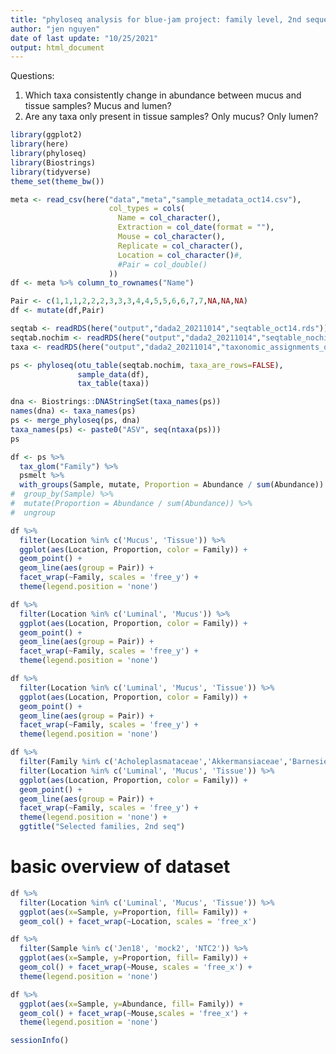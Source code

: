 ```yaml
---
title: "phyloseq analysis for blue-jam project: family level, 2nd sequencing run"
author: "jen nguyen"
date of last update: "10/25/2021"
output: html_document
---
```


Questions:
   
1. Which taxa consistently change in abundance between mucus and tissue samples? Mucus and lumen?
2. Are any taxa only present in tissue samples? Only mucus? Only lumen?



```r
library(ggplot2)
library(here)
library(phyloseq)
library(Biostrings)
library(tidyverse)
theme_set(theme_bw())
```

```r
meta <- read_csv(here("data","meta","sample_metadata_oct14.csv"),
                      col_types = cols(
                        Name = col_character(),
                        Extraction = col_date(format = ""),
                        Mouse = col_character(),
                        Replicate = col_character(),
                        Location = col_character()#,
                        #Pair = col_double()
                      ))
df <- meta %>% column_to_rownames("Name")
```

```r
Pair <- c(1,1,1,2,2,2,3,3,3,4,4,5,5,6,6,7,7,NA,NA,NA)
df <- mutate(df,Pair)
```

```r
seqtab <- readRDS(here("output","dada2_20211014","seqtable_oct14.rds")) # raw sequence table
seqtab.nochim <- readRDS(here("output","dada2_20211014","seqtable_nochimeras_oct14.rds")) 
taxa <- readRDS(here("output","dada2_20211014","taxonomic_assignments_oct14.rds")) # taxonomic assignments
```

```r
ps <- phyloseq(otu_table(seqtab.nochim, taxa_are_rows=FALSE), 
               sample_data(df), 
               tax_table(taxa))
```

```r
dna <- Biostrings::DNAStringSet(taxa_names(ps))
names(dna) <- taxa_names(ps)
ps <- merge_phyloseq(ps, dna)
taxa_names(ps) <- paste0("ASV", seq(ntaxa(ps)))
ps
```

```r
df <- ps %>%
  tax_glom("Family") %>%
  psmelt %>%
  with_groups(Sample, mutate, Proportion = Abundance / sum(Abundance))
#  group_by(Sample) %>%
#  mutate(Proportion = Abundance / sum(Abundance)) %>%
#  ungroup
```

```r
df %>%
  filter(Location %in% c('Mucus', 'Tissue')) %>%
  ggplot(aes(Location, Proportion, color = Family)) +
  geom_point() +
  geom_line(aes(group = Pair)) +
  facet_wrap(~Family, scales = 'free_y') +
  theme(legend.position = 'none')
```

```r
df %>%
  filter(Location %in% c('Luminal', 'Mucus')) %>%
  ggplot(aes(Location, Proportion, color = Family)) +
  geom_point() +
  geom_line(aes(group = Pair)) +
  facet_wrap(~Family, scales = 'free_y') +
  theme(legend.position = 'none')
```

```r
df %>%
  filter(Location %in% c('Luminal', 'Mucus', 'Tissue')) %>%
  ggplot(aes(Location, Proportion, color = Family)) +
  geom_point() +
  geom_line(aes(group = Pair)) +
  facet_wrap(~Family, scales = 'free_y') +
  theme(legend.position = 'none')
```

```r
df %>% 
  filter(Family %in% c('Acholeplasmataceae','Akkermansiaceae','Barnesiellaceae','Lachnospiraceae','Lactobacillaceae','Muribaculaceae')) %>%
  filter(Location %in% c('Luminal', 'Mucus', 'Tissue')) %>%
  ggplot(aes(Location, Proportion, color = Family)) +
  geom_point() +
  geom_line(aes(group = Pair)) +
  facet_wrap(~Family, scales = 'free_y') +
  theme(legend.position = 'none') +
  ggtitle("Selected families, 2nd seq")
```




# basic overview of dataset
```r
df %>%
  filter(Location %in% c('Luminal', 'Mucus', 'Tissue')) %>%
  ggplot(aes(x=Sample, y=Proportion, fill= Family)) + 
  geom_col() + facet_wrap(~Location, scales = 'free_x')
```

```r
df %>%
  filter(Sample %in% c('Jen18', 'mock2', 'NTC2')) %>%
  ggplot(aes(x=Sample, y=Proportion, fill= Family)) + 
  geom_col() + facet_wrap(~Mouse, scales = 'free_x') +
  theme(legend.position = 'none')
```


```r
df %>%
  ggplot(aes(x=Sample, y=Abundance, fill= Family)) + 
  geom_col() + facet_wrap(~Mouse,scales = 'free_x') +
  theme(legend.position = 'none')
```


```r
sessionInfo()
```

